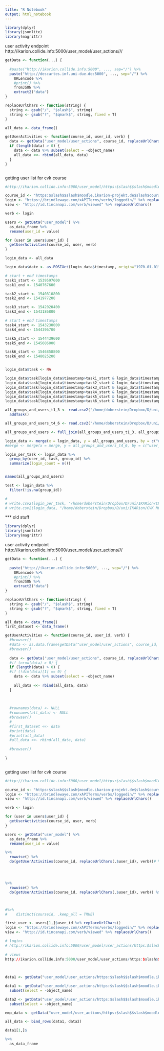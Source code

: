 ```yaml
---
title: "R Notebook"
output: html_notebook
---
```


```r
library(dplyr)
library(jsonlite)
library(magrittr)
```
user activity endpoint
http://ikarion.collide.info:5000/user_model/user_actions/<course_id>/<user_id>/<verb>

```r
getData <- function(...) {
  
  #paste("http://ikarion.collide.info:5000", ..., sep="/") %>%
  paste("http://descartes.inf.uni-due.de:5000", ..., sep="/") %>%
    URLencode %>%
    #print() %>% 
    fromJSON %>%
    extract2("data")
}

replaceUrlChars <- function(string) {
  string <- gsub("/", "$slash$", string)
  string <- gsub("?", "$qmark$", string, fixed = T)
}

all_data <- data_frame()

getUserActivities <- function(course_id, user_id, verb) {
  data <- getData("user_model/user_actions", course_id, replaceUrlChars(user_id), verb)
  if (length(data) > 0) {
    data <- data %>% subset(select = -object_name)
    all_data <<- rbind(all_data, data)
  }
}



```


getting user list for cvk course
```r
#http://ikarion.collide.info:5000/user_model/https:$slash$$slash$moodle.ikarion-projekt.de$slash$course$slash$view.php$qmark$id=11

course_id <- "https:$slash$$slash$moodle.ikarion-projekt.de$slash$course$slash$view.php$qmark$id=11"
login <- "https://brindlewaye.com/xAPITerms/verbs/loggedin/" %>% replaceUrlChars()
view <- "http://id.tincanapi.com/verb/viewed" %>% replaceUrlChars()

verb <- login

users <- getData("user_model") %>% 
  as_data_frame %>% 
  rename(user_id = value)

for (user in users$user_id) {
  getUserActivities(course_id, user, verb)
}
```

```r
login_data <- all_data 

login_data$date <- as.POSIXct(login_data$timestamp, origin="1970-01-01")

# start + end timestamps
task1_start <- 1539597600
task1_end <- 1540767600

task2_start <- 1540810800
task2_end <- 1541977200

task3_start <- 1542020400
task3_end <- 1543186800

# start + end timestamps
task4_start <- 1543230000
task4_end <- 1544396700

task5_start <- 1544439600
task5_end <- 1545606000

task6_start <- 1546858800
task6_end <- 1548025200


login_data$task <- NA

login_data$task[login_data$timestamp>task1_start & login_data$timestamp<task1_end] <- "task1"
login_data$task[login_data$timestamp>task2_start & login_data$timestamp<task2_end] <- "task2"
login_data$task[login_data$timestamp>task3_start & login_data$timestamp<task3_end] <- "task3"
login_data$task[login_data$timestamp>task4_start & login_data$timestamp<task4_end] <- "task4"
login_data$task[login_data$timestamp>task5_start & login_data$timestamp<task5_end] <- "task5"
login_data$task[login_data$timestamp>task6_start & login_data$timestamp<task6_end] <- "task6"

```

```r

all_groups_and_users_t1_3 <- read.csv2("/home/doberstein/Dropbox/D/uni/IKARion/CVK MOOC - WS18_19/analysis/all_groups_and_users.csv", stringsAsFactors = F) %>% 
  addTask()

all_groups_and_users_t4_6 <- read.csv2("/home/doberstein/Dropbox/D/uni/IKARion/CVK MOOC - WS18_19/data filipa/data/all_groups_and_users_task4_6.csv", stringsAsFactors = F) %>% addTask()

all_groups_and_users <- full_join(all_groups_and_users_t1_3, all_groups_and_users_t4_6)

login_data <- merge(x = login_data, y = all_groups_and_users, by = c("user_id", "task"), all.x = T)
#merge <- merge(x = merge, y = all_groups_and_users_t4_6, by = c("user_id", "task"), all.x = T)

login_per_task <- login_data %>% 
  group_by(user_id, task, group_id) %>% 
  summarize(login_count = n())


names(all_groups_and_users)

test <- login_data %>% 
  filter(!is.na(group_id))

# 
# write.csv2(login_per_task, "/home/doberstein/Dropbox/D/uni/IKARion/CVK MOOC - WS18_19/analysis/login_per_task_2.csv", row.names = F)
# write.csv2(login_data, "/home/doberstein/Dropbox/D/uni/IKARion/CVK MOOC - WS18_19/analysis/login_dataset_2.csv", row.names = F)

```




























*** old stuff

```r
library(dplyr)
library(jsonlite)
library(magrittr)
```
user activity endpoint
http://ikarion.collide.info:5000/user_model/user_actions/<course_id>/<user_id>/<verb>

```r
getData <- function(...) {
  
  paste("http://ikarion.collide.info:5000", ..., sep="/") %>%
    URLencode %>%
    #print() %>% 
    fromJSON %>%
    extract2("data")
}

replaceUrlChars <- function(string) {
  string <- gsub("/", "$slash$", string)
  string <- gsub("?", "$qmark$", string, fixed = T)
}

all_data <- data_frame()
first_dataset <- data_frame()

getUserActivities <- function(course_id, user_id, verb) {
  #browser()
  #data <- as.data.frame(getData("user_model/user_actions", course_id, user_id, verb))
  #browser()
  
  data <- getData("user_model/user_actions", course_id, replaceUrlChars(user_id), verb)
  #if (nrow(data) > 0) {
  if (length(data) > 0) {
  #if (!dim(data)[1] == 0) {
    data <- data %>% subset(select = -object_name)
    
    all_data <<- rbind(all_data, data)
  }
  
    
  
  #rownames(data) <- NULL
  #rownames(all_data) <- NULL
  #browser()
  #
  #first_dataset <<- data
  #print(data)
  #print(all_data)
  #all_data <<- rbind(all_data, data)
  
  #browser()
  
}



```


getting user list for cvk course
```r
#http://ikarion.collide.info:5000/user_model/https:$slash$$slash$moodle.ikarion-projekt.de$slash$course$slash$view.php$qmark$id=11

course_id <- "https:$slash$$slash$moodle.ikarion-projekt.de$slash$course$slash$view.php$qmark$id=11"
login <- "https://brindlewaye.com/xAPITerms/verbs/loggedin/" %>% replaceUrlChars()
view <- "http://id.tincanapi.com/verb/viewed" %>% replaceUrlChars()

verb <- login

for (user in users$user_id) {
  getUserActivities(course_id, user, verb)
}

users <- getData("user_model") %>% 
  as_data_frame %>% 
  rename(user_id = value)

%>% 
  rowwise() %>% 
  do(getUserActivities(course_id, replaceUrlChars(.$user_id), verb))# %>% ungroup()




%>% 
  rowwise() %>% 
  do(getUserActivities(course_id, replaceUrlChars(.$user_id), verb)) %>% ungroup()



#%>% 
#    distinct(courseid, .keep_all = TRUE)
```

```r
first_user <- users[1,]$user_id %>% replaceUrlChars()
login <- "https://brindlewaye.com/xAPITerms/verbs/loggedin/" %>% replaceUrlChars()
view <- "http://id.tincanapi.com/verb/viewed" %>% replaceUrlChars()

# logins
# http://ikarion.collide.info:5000/user_model/user_actions/https:$slash$$slash$moodle.ikarion-projekt.de$slash$course$slash$view.php$qmark$id=11/nlrrOSj7CO4Pk21IIcDnog==/https:$slash$$slash$brindlewaye.com$slash$xAPITerms$slash$verbs$slash$loggedin$slash$
  
# views
http://ikarion.collide.info:5000/user_model/user_actions/https:$slash$$slash$moodle.ikarion-projekt.de$slash$course$slash$view.php$qmark$id=11/nlrrOSj7CO4Pk21IIcDnog==/http:$slash$$slash$id.tincanapi.com$slash$verb$slash$viewed
  
  
```


```r
data1 <- getData("user_model/user_actions/https:$slash$$slash$moodle.ikarion-projekt.de$slash$course$slash$view.php$qmark$id=11/nlrrOSj7CO4Pk21IIcDnog==/https:$slash$$slash$brindlewaye.com$slash$xAPITerms$slash$verbs$slash$loggedin$slash$") 

data1 <- getData("user_model/user_actions/https:$slash$$slash$moodle.ikarion-projekt.de$slash$course$slash$view.php$qmark$id=11", replaceUrlChars(users[1,]$user_id), "https:$slash$$slash$brindlewaye.com$slash$xAPITerms$slash$verbs$slash$loggedin$slash$") %>% 
  subset(select = -object_name)

data2 <- getData("user_model/user_actions/https:$slash$$slash$moodle.ikarion-projekt.de$slash$course$slash$view.php$qmark$id=11", replaceUrlChars(users[2,]$user_id), "https:$slash$$slash$brindlewaye.com$slash$xAPITerms$slash$verbs$slash$loggedin$slash$") %>% 
  subset(select = -object_name)

emp_data <- getData("user_model/user_actions/https:$slash$$slash$moodle.ikarion-projekt.de$slash$course$slash$view.php$qmark$id=11/EA12iYsCduiMrz+xSdFQjQ==/https:$slash$$slash$brindlewaye.com$slash$xAPITerms$slash$verbs$slash$loggedin$slash$")

all_data <- bind_rows(data1, data2)

data1[1,]$

%>% 
  as_data_frame
```
